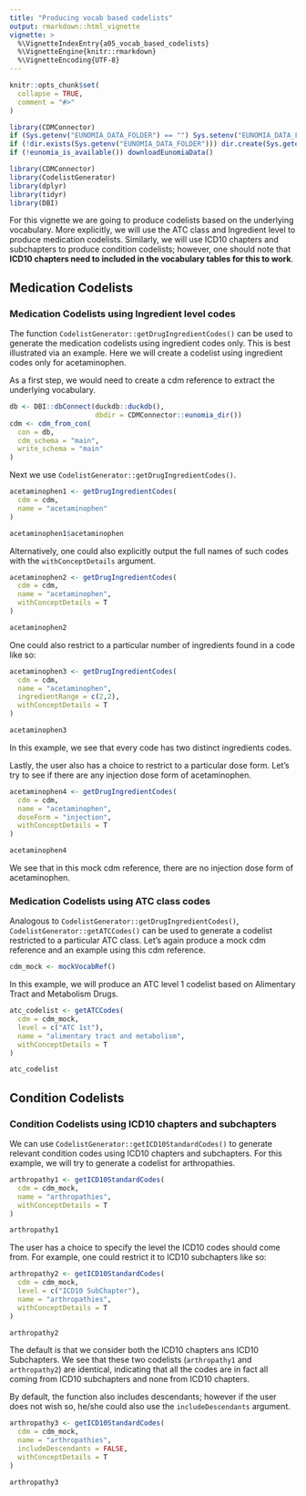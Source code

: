 ```yaml
---
title: "Producing vocab based codelists"
output: rmarkdown::html_vignette
vignette: >
  %\VignetteIndexEntry{a05_vocab_based_codelists}
  %\VignetteEngine{knitr::rmarkdown}
  %\VignetteEncoding{UTF-8}
---
```


```r
knitr::opts_chunk$set(
  collapse = TRUE,
  comment = "#>"
)

library(CDMConnector)
if (Sys.getenv("EUNOMIA_DATA_FOLDER") == "") Sys.setenv("EUNOMIA_DATA_FOLDER" = tempdir())
if (!dir.exists(Sys.getenv("EUNOMIA_DATA_FOLDER"))) dir.create(Sys.getenv("EUNOMIA_DATA_FOLDER"))
if (!eunomia_is_available()) downloadEunomiaData()
```

```r
library(CDMConnector)
library(CodelistGenerator)
library(dplyr)
library(tidyr)
library(DBI)
```

For this vignette we are going to produce codelists based on the underlying vocabulary. More explicitly, we will use the ATC class and Ingredient level to produce medication codelists. Similarly, we will use ICD10 chapters and subchapters to produce condition codelists; however, one should note that **ICD10 chapters need to included in the vocabulary tables for this to work**.

## Medication Codelists 
### Medication Codelists using Ingredient level codes
The function `CodelistGenerator::getDrugIngredientCodes()` can be used to generate the medication codelists using ingredient codes only. This is best illustrated via an example. Here we will create a codelist using ingredient codes only for acetaminophen.

As a first step, we would need to create a cdm reference to extract the underlying vocabulary.

```r
db <- DBI::dbConnect(duckdb::duckdb(), 
                     dbdir = CDMConnector::eunomia_dir())
cdm <- cdm_from_con(
  con = db,
  cdm_schema = "main", 
  write_schema = "main"
)
```

Next we use `CodelistGenerator::getDrugIngredientCodes()`.
```r
acetaminophen1 <- getDrugIngredientCodes(
  cdm = cdm,
  name = "acetaminophen"
)

acetaminophen1$acetaminophen
```

Alternatively, one could also explicitly output the full names of such codes with the `withConceptDetails` argument.

```r
acetaminophen2 <- getDrugIngredientCodes(
  cdm = cdm,
  name = "acetaminophen",
  withConceptDetails = T
)

acetaminophen2
```

One could also restrict to a particular number of ingredients found in a code like so:

```r
acetaminophen3 <- getDrugIngredientCodes(
  cdm = cdm,
  name = "acetaminophen",
  ingredientRange = c(2,2),
  withConceptDetails = T
)

acetaminophen3
```
In this example, we see that every code has two distinct ingredients codes.

Lastly, the user also has a choice to restrict to a particular dose form. Let's try to see if there are any injection dose form of acetaminophen.

```r
acetaminophen4 <- getDrugIngredientCodes(
  cdm = cdm,
  name = "acetaminophen",
  doseForm = "injection",
  withConceptDetails = T
)

acetaminophen4
```

We see that in this mock cdm reference, there are no injection dose form of acetaminophen.

### Medication Codelists using ATC class codes
Analogous to `CodelistGenerator::getDrugIngredientCodes()`, `CodelistGenerator::getATCCodes()` can be used to generate a codelist restricted to a particular ATC class. Let's again produce a mock cdm reference and an example using this cdm reference.

```r
cdm_mock <- mockVocabRef()
```

In this example, we will produce an ATC level 1 codelist based on Alimentary Tract and Metabolism Drugs.

```r
atc_codelist <- getATCCodes(
  cdm = cdm_mock,
  level = c("ATC 1st"),
  name = "alimentary tract and metabolism",
  withConceptDetails = T
)

atc_codelist
```

## Condition Codelists 
### Condition Codelists using ICD10 chapters and subchapters

We can use `CodelistGenerator::getICD10StandardCodes()` to generate relevant condition codes using ICD10 chapters and subchapters. For this example, we will try to generate a codelist for arthropathies.

```r
arthropathy1 <- getICD10StandardCodes(
  cdm = cdm_mock,
  name = "arthropathies",
  withConceptDetails = T
)

arthropathy1
```

The user has a choice to specify the level the ICD10 codes should come from. For example, one could restrict it to ICD10 subchapters like so: 
```r
arthropathy2 <- getICD10StandardCodes(
  cdm = cdm_mock,
  level = c("ICD10 SubChapter"),
  name = "arthropathies",
  withConceptDetails = T
)

arthropathy2
```

The default is that we consider both the ICD10 chapters ans ICD10 Subchapters. We see that these two codelists (`arthropathy1` and `arthropathy2`) are identical, indicating that all the codes are in fact all coming from ICD10 subchapters and none from ICD10 chapters.

By default, the function also includes descendants; however if the user does not wish so, he/she could also use the `includeDescendants` argument.

```r
arthropathy3 <- getICD10StandardCodes(
  cdm = cdm_mock,
  name = "arthropathies",
  includeDescendants = FALSE,
  withConceptDetails = T
)

arthropathy3
```
